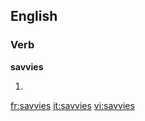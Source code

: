 ==English==

===Verb===
'''savvies'''

# {{third-person singular of|savvy}}

[[fr:savvies]]
[[it:savvies]]
[[vi:savvies]]